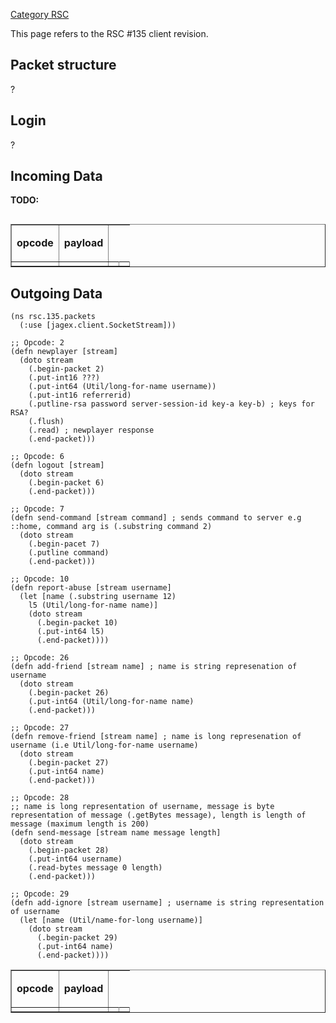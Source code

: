 [[Category RSC]]

This page refers to the RSC #135 client revision.


== '''Packet structure''' ==
?

== '''Login''' ==
?

== '''Incoming Data''' ==
'''TODO:'''
<pre>
</pre>

<table border="1" cellpadding="3" cellspacing="3">
	<tr>
		<td><b>opcode</b></td>
		<td><b>payload</b></td>
	</tr>

	<tr>
		<td></td>
		<td></td>
		<td></td>
		<td></td>
	</tr>
</table>

== '''Outgoing Data''' ==
<pre>
(ns rsc.135.packets
  (:use [jagex.client.SocketStream]))

;; Opcode: 2
(defn newplayer [stream]
  (doto stream
    (.begin-packet 2)
    (.put-int16 ???)
    (.put-int64 (Util/long-for-name username))
    (.put-int16 referrerid)
    (.putline-rsa password server-session-id key-a key-b) ; keys for RSA?
    (.flush)
    (.read) ; newplayer response
    (.end-packet)))

;; Opcode: 6
(defn logout [stream]
  (doto stream
    (.begin-packet 6)
    (.end-packet)))

;; Opcode: 7
(defn send-command [stream command] ; sends command to server e.g ::home, command arg is (.substring command 2)
  (doto stream
    (.begin-pacet 7)
    (.putline command)
    (.end-packet)))

;; Opcode: 10
(defn report-abuse [stream username]
  (let [name (.substring username 12)
	l5 (Util/long-for-name name)]
    (doto stream
      (.begin-packet 10)
      (.put-int64 l5)
      (.end-packet))))

;; Opcode: 26
(defn add-friend [stream name] ; name is string represenation of username
  (doto stream
    (.begin-packet 26)
    (.put-int64 (Util/long-for-name name)
    (.end-packet)))

;; Opcode: 27
(defn remove-friend [stream name] ; name is long represenation of username (i.e Util/long-for-name username)
  (doto stream
    (.begin-packet 27)
    (.put-int64 name)
    (.end-packet)))

;; Opcode: 28
;; name is long representation of username, message is byte representation of message (.getBytes message), length is length of message (maximum length is 200)
(defn send-message [stream name message length]
  (doto stream
    (.begin-packet 28)
    (.put-int64 username)
    (.read-bytes message 0 length)
    (.end-packet)))

;; Opcode: 29
(defn add-ignore [stream username] ; username is string representation of username
  (let [name (Util/name-for-long username)]
    (doto stream
      (.begin-packet 29)
      (.put-int64 name)
      (.end-packet))))
</pre>

<table border="1" cellpadding="3" cellspacing="3">
	<tr>
		<td><b>opcode</b></td>
		<td><b>payload</b></td>
	</tr>

	<tr>
		<td></td>
		<td></td>
		<td></td>
		<td></td>
	</tr>
</table>